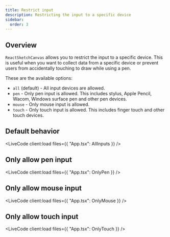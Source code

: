 ```yaml
---
title: Restrict input
description: Restricting the input to a specific device
sidebar:
  order: 3
---
```


## Overview

`ReactSketchCanvas` allows you to restrict the input to a specific device. This is useful when you want to collect
data from a specific device or prevent users from accidentally touching to draw while using a pen.

These are the available options:
- `all` (default) - All input devices are allowed.
- `pen` - Only pen input is allowed. This includes stylus, Apple Pencil, Wacom, Windows surface pen and other pen devices.
- `mouse` - Only mouse input is allowed.
- `touch` - Only touch input is allowed. This includes finger touch and other touch devices.


## Default behavior


<LiveCode client:load files={{ "App.tsx": AllInputs }} />


## Only allow pen input


<LiveCode client:load files={{ "App.tsx": OnlyPen }} />

## Only allow mouse input


<LiveCode client:load files={{ "App.tsx": OnlyMouse }} />

## Only allow touch input


<LiveCode client:load files={{ "App.tsx": OnlyTouch }} />

